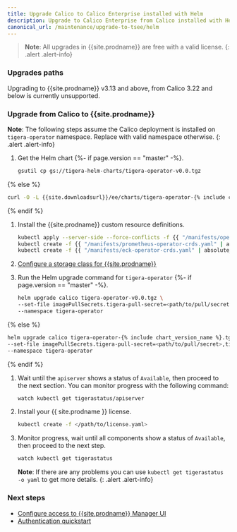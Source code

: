 ```yaml
---
title: Upgrade Calico to Calico Enterprise installed with Helm
description: Upgrade to Calico Enterprise from Calico installed with Helm.
canonical_url: /maintenance/upgrade-to-tsee/helm
---
```


>**Note**: All upgrades in {{site.prodname}} are free with a valid license.
{: .alert .alert-info}

### Upgrades paths

Upgrading to {{site.prodname}} v3.13 and above, from Calico 3.22 and below is currently unsupported.

### Upgrade from Calico to {{site.prodname}}

**Note**: The following steps assume the Calico deployment is installed on `tigera-operator` namespace. Replace with valid namespace otherwise.
{: .alert .alert-info}

1. Get the Helm chart
{%- if page.version == "master" -%}.

   ```bash
   gsutil cp gs://tigera-helm-charts/tigera-operator-v0.0.tgz
   ```
{% else %}
   ```bash
   curl -O -L {{site.downloadsurl}}/ee/charts/tigera-operator-{% include chart_version_name %}.tgz
   ```
{% endif %}

1. Install the {{site.prodname}} custom resource definitions.

   ```bash
   kubectl apply --server-side --force-conflicts -f {{ "/manifests/operator-crds.yaml" | absolute_url }}
   kubectl create -f {{ "/manifests/prometheus-operator-crds.yaml" | absolute_url }}
   kubectl create -f {{ "/manifests/eck-operator-crds.yaml" | absolute_url }}
   ```

1. [Configure a storage class for {{site.prodname}}]({{site.baseurl}}/getting-started/create-storage)

1. Run the Helm upgrade command for `tigera-operator`
{%- if page.version == "master" -%}.

   ```bash
   helm upgrade calico tigera-operator-v0.0.tgz \
   --set-file imagePullSecrets.tigera-pull-secret=<path/to/pull/secret>,tigera-prometheus-operator.imagePullSecrets.tigera-pull-secret=<path/to/pull/secret> \
   --namespace tigera-operator
   ```
{% else %}
   ```bash
   helm upgrade calico tigera-operator-{% include chart_version_name %}.tgz \
   --set-file imagePullSecrets.tigera-pull-secret=<path/to/pull/secret>,tigera-prometheus-operator.imagePullSecrets.tigera-pull-secret=<path/to/pull/secret> \
   --namespace tigera-operator
   ```
{% endif %}

1. Wait until the `apiserver` shows a status of `Available`, then proceed to the next section. You can monitor progress with the following command:

   ```bash
   watch kubectl get tigerastatus/apiserver
   ```

1. Install your {{ site.prodname }} license.

   ```bash
   kubectl create -f </path/to/license.yaml>
   ```

1. Monitor progress, wait until all components show a status of `Available`, then proceed to the next step.

   ```bash
   watch kubectl get tigerastatus
   ```

    **Note**: If there are any problems you can use `kubectl get tigerastatus -o yaml` to get more details.
    {: .alert .alert-info}

### Next steps

- [Configure access to {{site.prodname}} Manager UI]({{site.baseurl}}/getting-started/cnx/access-the-manager)
- [Authentication quickstart]({{site.baseurl}}/getting-started/cnx/authentication-quickstart)
